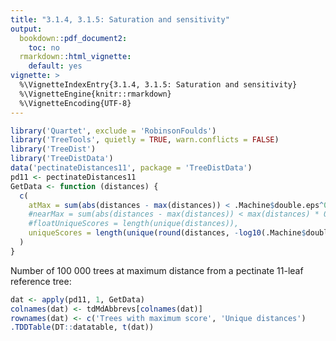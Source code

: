 ```yaml
---
title: "3.1.4, 3.1.5: Saturation and sensitivity"
output: 
  bookdown::pdf_document2:
    toc: no
  rmarkdown::html_vignette:
    default: yes
vignette: >
  %\VignetteIndexEntry{3.1.4, 3.1.5: Saturation and sensitivity}
  %\VignetteEngine{knitr::rmarkdown}
  %\VignetteEncoding{UTF-8}
---
```


```r
library('Quartet', exclude = 'RobinsonFoulds')
library('TreeTools', quietly = TRUE, warn.conflicts = FALSE)
library('TreeDist')
library('TreeDistData')
data('pectinateDistances11', package = 'TreeDistData')
pd11 <- pectinateDistances11
GetData <- function (distances) {
  c(
    atMax = sum(abs(distances - max(distances)) < .Machine$double.eps^0.5),
    #nearMax = sum(abs(distances - max(distances)) < max(distances) * 0.001),
    #floatUniqueScores = length(unique(distances)),
    uniqueScores = length(unique(round(distances, -log10(.Machine$double.eps^0.5))))
  )
}
```

Number of 100&nbsp;000 trees at maximum distance from a pectinate 11-leaf
reference tree:

```r
dat <- apply(pd11, 1, GetData)
colnames(dat) <- tdMdAbbrevs[colnames(dat)]
rownames(dat) <- c('Trees with maximum score', 'Unique distances')
.TDDTable(DT::datatable, t(dat))
```
